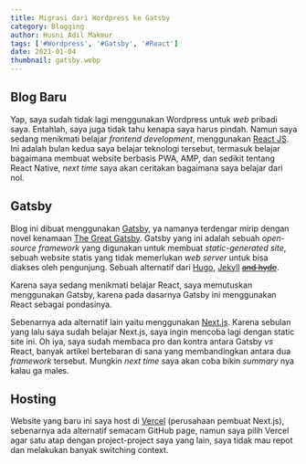 ```yaml
---
title: Migrasi dari Wordpress ke Gatsby
category: Blogging
author: Husni Adil Makmur
tags: ['#Wordpress', '#Gatsby', '#React']
date: 2021-01-04
thumbnail: gatsby.webp
---
```


## Blog Baru

Yap, saya sudah tidak lagi menggunakan Wordpress untuk _web_ pribadi saya. Entahlah, saya juga tidak tahu kenapa saya harus pindah. Namun saya sedang menikmati belajar _frontend development_, menggunakan <a href="https://reactjs.org" target="_blank" rel="noreferrer noopener nofollow">React JS</a>. Ini adalah bulan kedua saya belajar teknologi tersebut, termasuk belajar bagaimana membuat website berbasis PWA, AMP, dan sedikit tentang React Native, _next time_ saya akan ceritakan bagaimana saya belajar dari nol.

## Gatsby

Blog ini dibuat menggunakan <a href="https://www.gatsbyjs.com" target="_blank" rel="noreferrer noopener nofollow">Gatsby</a>, ya namanya terdengar mirip dengan novel kenamaan <a href="https://id.wikipedia.org/wiki/The_Great_Gatsby" target="_blank" rel="noreferrer noopener nofollow">The Great Gatsby</a>. Gatsby yang ini adalah sebuah _open-source framework_ yang digunakan untuk membuat _static-generated site_, sebuah website statis yang tidak memerlukan _web server_ untuk bisa diakses oleh pengunjung. Sebuah alternatif dari <a href="https://gohugo.io" target="_blank" rel="noreferrer noopener nofollow">Hugo</a>, <a href="https://jekyllrb.com" target="_blank" rel="noreferrer noopener nofollow">Jekyll</a> <a href="https://id.wikipedia.org/wiki/Kasus_Aneh_Dr_Jekyll_dan_Tuan_Hyde" target="_blank" rel="noreferrer noopener nofollow"><s>and hyde</s></a>.

Karena saya sedang menikmati belajar React, saya memutuskan menggunakan Gatsby, karena pada dasarnya Gatsby ini menggunakan React sebagai pondasinya.

Sebenarnya ada alternatif lain yaitu menggunakan <a href="https://nextjs.org" target="_blank" rel="noreferrer noopener nofollow">Next.js</a>. Karena sebulan yang lalu saya sudah belajar Next.js, saya ingin mencoba lagi dengan static site ini. Oh iya, saya sudah membaca pro dan kontra antara Gatsby _vs_ React, banyak artikel bertebaran di sana yang membandingkan antara dua _framework_ tersebut. Mungkin _next time_ saya akan coba bikin _summary_ nya kalau ga males.

## Hosting

Website yang baru ini saya host di <a href="https://vercel.com" target="_blank" rel="noreferrer noopener nofollow">Vercel</a> (perusahaan pembuat Next.js), sebenarnya ada alternatif semacam GitHub page, namun saya pilih Vercel agar satu atap dengan project-project saya yang lain, saya tidak mau repot dan melakukan banyak switching context.
